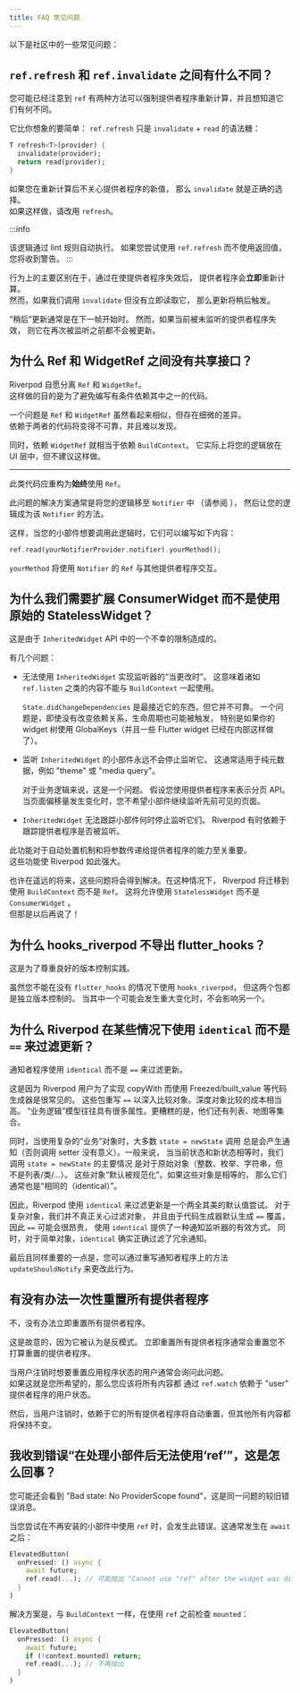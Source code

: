 ```yaml
---
title: FAQ 常见问题
---
```



<!---
Here are some commonly asked questions from the community:
-->
以下是社区中的一些常见问题：

<!---
## What is the difference between `ref.refresh` and `ref.invalidate`?
-->
## `ref.refresh` 和 `ref.invalidate` 之间有什么不同？

<!---
You may have noticed that `ref` has two methods to force a provider to recompute,
and wonder how they differ.
-->
您可能已经注意到 `ref` 有两种方法可以强制提供者程序重新计算，并且想知道它们有何不同。

<!---
It's simpler than you think: `ref.refresh` is nothing but syntax sugar for
`invalidate` + `read`:
-->
它比你想象的要简单： `ref.refresh` 只是 `invalidate` + `read` 的语法糖：

```dart
T refresh<T>(provider) {
  invalidate(provider);
  return read(provider);
}
```

<!---
If you do not care about the new value of a provider after recomputing it,
then `invalidate` is the way to go.  
If you do, use `refresh` instead.
-->
如果您在重新计算后不关心提供者程序的新值，
那么 `invalidate` 就是正确的选择。  
如果这样做，请改用 `refresh`。

:::info
<!---
This logic is automatically enforced through lint rules.  
If you tried to use `ref.refresh` without using the returned value,
you would get a warning.
-->
该逻辑通过 lint 规则自动执行。
如果您尝试使用 `ref.refresh` 而不使用返回值，您将收到警告。
:::

<!---
The main difference in behavior is by reading the provider right
after invalidating it, the provider **immediately** recomputes.  
Whereas if we call `invalidate` but don't read it right after,
then the update will trigger _later_.
-->
行为上的主要区别在于，通过在使提供者程序失效后，
提供者程序会**立即**重新计算。  
然而，如果我们调用 `invalidate` 但没有立即读取它，
那么更新将稍后触发。

<!---
That "later" update is generally at the start of the next frame.
Yet, if a provider that is currently not being listened to is invalidated, 
it will not be updated until it is listened to again.
-->
“稍后”更新通常是在下一帧开始时。
然而，如果当前被未监听的提供者程序失效，
则它在再次被监听之前都不会被更新。

<!---
## Why is there no shared interface between Ref and WidgetRef?
-->
## 为什么 Ref 和 WidgetRef 之间没有共享接口？​

<!---
Riverpod voluntarily dissociates `Ref` and `WidgetRef`.  
This is done on purpose to avoid writing code which conditionally
depends on one or the other.
-->
Riverpod 自愿分离 `Ref` 和 `WidgetRef`。  
这样做的目的是为了避免编写有条件依赖其中之一的代码。

<!---
One issue is that `Ref` and `WidgetRef`, although similar looking,
have suble differences.  
Code relying on both would be unreliable in ways that are difficult to spot.
-->
一个问题是 `Ref` 和 `WidgetRef` 虽然看起来相似，但存在细微的差异。  
依赖于两者的代码将变得不可靠，并且难以发现。

<!---
At the same time, relying on `WidgetRef` is equivalent to relying on `BuildContext`.
It is effectively putting your logic in the UI layer, which is not recommended.
-->
同时，依赖 `WidgetRef` 就相当于依赖 `BuildContext`。
它实际上将您的逻辑放在 UI 层中，但不建议这样做。

---

<!---
Such code should be refactored to **always** use `Ref`.
-->
此类代码应重构为**始终**使用 `Ref`。

<!---
The solution to this problem is typically to move your logic
into a `Notifier` (see <Link documentID="essentials/side_effects" />), 
and then have your logic be a method of that `Notifier`.
-->
此问题的解决方案通常是将您的逻辑移至 `Notifier` 中
（请参阅 <Link documentID="essentials/side_effects" />），
然后让您的逻辑成为该 `Notifier` 的方法。

<!---
This way, when your widgets want to invoke this logic, they can
write something along the lines of:
-->
这样，当您的小部件想要调用此逻辑时，它们可以编写如下内容：

```dart
ref.read(yourNotifierProvider.notifier).yourMethod();
```

<!---
`yourMethod` would use the `Notifier`'s `Ref` to interact with other providers.
-->
`yourMethod` 将使用 `Notifier` 的 `Ref` 与其他提供者程序交互。

<!---
## Why do we need to extend ConsumerWidget instead of using the raw StatelessWidget?
-->
## 为什么我们需要扩展 ConsumerWidget 而不是使用原始的 StatelessWidget？

<!---
This is due to an unfortunate limitation in the API of `InheritedWidget`.
-->
这是由于 `InheritedWidget` API 中的一个不幸的限制造成的。

<!---
There are a few problems:
-->
有几个问题：

<!---
- It is not possible to implement an "on change" listener with `InheritedWidget`.
  That means that something such as `ref.listen` cannot be used with `BuildContext`.

  `State.didChangeDependencies` is the closest thing to it, but it is not reliable.
  One issue is that the life-cycle can be triggered even if no dependency changed,
  especially if your widget tree uses GlobalKeys (and some Flutter widgets already do so internally).
-->
- 无法使用 `InheritedWidget` 实现监听器的“当更改时”。
  这意味着诸如 `ref.listen` 之类的内容不能与 `BuildContext` 一起使用。

  `State.didChangeDependencies` 是最接近它的东西，但它并不可靠。
  一个问题是，即使没有改变依赖关系，生命周期也可能被触发，
  特别是如果你的 widget 树使用 GlobalKeys（并且一些 Flutter widget 已经在内部这样做了）。
  

<!---
- Widgets listening to an `InheritedWidget` never stop listening to it.
  This is usually fine for pure metadata, such as "theme" or "media query".

  For business logic, this is a problem.
  Say you use a provider to represent a paginated API.
  When the page offset changes, you wouldn't want your widget to keep listening
  to the previously visible pages.
-->
- 监听 `InheritedWidget` 的小部件永远不会停止监听它。
  这通常适用于纯元数据，例如 "theme" 或 "media query"。

  对于业务逻辑来说，这是一个问题。
  假设您使用提供者程序来表示分页 API。
  当页面偏移量发生变化时，您不希望小部件继续监听先前可见的页面。

<!---
- `InheritedWidget` has no way to track when widgets stop listening to them.
  Riverpod sometimes relies on tracking whether or not a provider is being listened to.
-->
- `InheritedWidget` 无法跟踪小部件何时停止监听它们。
  Riverpod 有时依赖于跟踪提供者程序是否被监听。

<!---
This functionality is crucial for both the auto dispose mechanism and the ability to
pass arguments to providers.  
Those features are what make Riverpod so powerful.
-->
此功能对于自动处置机制和将参数传递给提供者程序的能力至关重要。  
这些功能使 Riverpod 如此强大。

<!---
Maybe in a distant future, those issues will be fixed. In that case,
Riverpod would migrate to using `BuildContext` instead of `Ref`.
This would enable using `StatelessWidget` instead of `ConsumerWidget`.  
But that's for another time!
-->
也许在遥远的将来，这些问题将会得到解决。在这种情况下，
Riverpod 将迁移到使用 `BuildContext` 而不是 `Ref`。
这将允许使用 `StatelessWidget` 而不是 `ConsumerWidget` 。  
但那是以后再说了！

<!---
## Why doesn't hooks_riverpod exports flutter_hooks?
-->
## 为什么 hooks_riverpod 不导出 flutter_hooks？

<!---
This is to respect good versioning practices.
-->
这是为了尊重良好的版本控制实践。

<!---
While you cannot use `hooks_riverpod` without `flutter_hooks`,
both packages are versioned independently. A breaking change could happen
in one but not the other.
-->
虽然您不能在没有 `flutter_hooks` 的情况下使用 `hooks_riverpod`，
但这两个包都是独立版本控制的。
当其中一个可能会发生重大变化时，不会影响另一个。

<!---
## Why does Riverpod uses `identical` instead of `==` to filter updates in some cases?
-->
## 为什么 Riverpod 在某些情况下使用 `identical` 而不是 `==` 来过滤更新？​

<!---
Notifiers use `identical` instead of `==` to filter updates.
-->
通知者程序使用 `identical` 而不是 `==` 来过滤更新。

<!---
This is because it is quite common for Riverpod users to also use a code-generator
such as Freezed/built_value for the sake of a copyWith implementation. Those packages
override `==` to deeply compare objects. A deep object comparison is quite costly.
"Business logic" models tend to have lots of properties. Worse, they also have collections
such as lists, maps, and so on.
-->
这是因为 Riverpod 用户为了实现 copyWith
而使用 Freezed/built_value 等代码生成器是很常见的。
这些包重写 `==` 以深入比较对象。深度对象比较的成本相当高。
“业务逻辑”模型往往具有很多属性。更糟糕的是，他们还有列表、地图等集合。

<!---
At the same time, when using complex "business" objects, most `state = newState` invocations
always result in a notification (otherwise there is no point in calling the setter). Generally, the main
case where we call `state = newState` when the current state and new states are equal is
for primitive objects (ints, enums, strings, but not lists/classes/...).
These objects are "canonicalized by default". If such objects are equal,
they generally are also "identical".
-->
同时，当使用复杂的“业务”对象时，大多数 `state = newState` 调用
总是会产生通知（否则调用 setter 没有意义）。一般来说，
当当前状态和新状态相等时，我们调用 `state = newState` 的主要情况
是对于原始对象（整数、枚举、字符串，但不是列表/类/...）。
这些对象“默认被规范化”。如果这些对象是相等的，
那么它们通常也是“相同的（identical）”。

<!---
Riverpod using `identical` to filter updates is therefore an attempt at having
a good default for both worlds. For complex objects where we don't really care
about filtering objects and where `==` may be expensive due to code-generators
generating an `==` override by default, using `identical` provides an efficient way of notifying listeners.
At the same time, for simple objects, `identical` does correctly filter redundant notifications.
-->
因此，Riverpod 使用 `identical` 来过滤更新是一个两全其美的默认值尝试。
对于复杂对象，我们并不真正关心过滤对象，
并且由于代码生成器默认生成 `==` 覆盖，因此 `==` 可能会很昂贵，
使用 `identical` 提供了一种通知监听器的有效方式。
同时，对于简单对象，`identical` 确实正确过滤了冗余通知。

<!---
Last but not least, you can change this behavior by overriding the method
`updateShouldNotify` on Notifiers.
-->
最后且同样重要的一点是，您可以通过重写通知者程序上的方法 `updateShouldNotify` 来更改此行为。

<!---
## Is there a way to reset all providers at once?
-->
## 有没有办法一次性重置所有提供者程序

<!---
No, there is no way to reset all providers at once.
-->
不，没有办法立即重置所有提供者程序。

<!---
This is on purpose, as it is considered an anti-pattern. Resetting all providers
at once will often reset providers that you did not intend to reset.
-->
这是故意的，因为它被认为是反模式。
立即重置所有提供者程序通常会重置您不打算重置的提供者程序。

<!---
This is commonly asked by users who want to reset the state of their application
when the user logs out.  
If this is what you are after, you should instead have everything dependent on the
user's state to `ref.watch` the "user" provider.
-->
当用户注销时想要重置应用程序状态的用户通常会询问此问题。  
如果这就是您所希望的，那么您应该将所有内容都
通过 `ref.watch` 依赖于 "user" 提供者程序的用户状态。

<!---
Then, when the user logs out, all providers depending on it would automatically
be reset but everything else would remain untouched.
-->
然后，当用户注销时，依赖于它的所有提供者程序将自动重置，但其他所有内容都将保持不变。

<!---
## I have the error "Cannot use "ref" after the widget was disposed", what's wrong?
-->
## 我收到错误“在处理小部件后无法使用‘ref’”，这是怎么回事？​

<!---
You might also see "Bad state: No ProviderScope found", which is an older
error message of the same issue.
-->
您可能还会看到 "Bad state: No ProviderScope found"，这是同一问题的较旧错误消息。

<!---
This error happens when you try to use `ref` in a widget that is no longer
mounted. This generally happens after an `await`:
-->
当您尝试在不再安装的小部件中使用 `ref` 时，会发生此错误。这通常发生在 `await` 之后：

```dart
ElevatedButton(
  onPressed: () async {
    await future;
    ref.read(...); // 可能抛出 "Cannot use "ref" after the widget was disposed"
  }
)
```

<!---
The solution is to, like with `BuildContext`, check `mounted` before using `ref`:
-->
解决方案是，与 `BuildContext` 一样，在使用 `ref` 之前检查 `mounted`：

```dart
ElevatedButton(
  onPressed: () async {
    await future;
    if (!context.mounted) return;
    ref.read(...); // 不再抛出
  }
)
```
